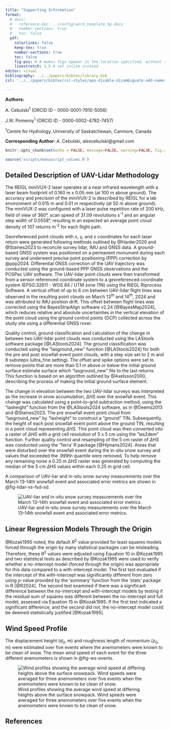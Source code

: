 ```yaml
---
title: "Supporting Information"
format: 
  # docx:
  #   reference-doc: ../config/word_template_hp.docx
  #   number-sections: true
  #   toc: false
  pdf:
    colorlinks: false
    keep-tex: true
    number-sections: true
    toc: false
    fig-pos: H # makes figs appear in the location specified. without this they sometimes appear in the middle of a paragraph.
    linestretch: 1.5 # set inline instead
editor: visual
bibliography: ../../papers/bibtex/library.bib
csl: '../../papers/bibtex/csl-styles/apa-disable-disambiguate-add-names.csl'

---
```


**Authors:**

A. Cebulski^1^ (ORCID ID - 0000-0001-7910-5056)

J.W. Pomeroy^1^ (ORCID ID - 0000-0002-4782-7457)

^1^Centre for Hydrology, University of Saskatchewan, Canmore, Canada

**Corresponding Author:** A. Cebulski, alexcebulski@gmail.com

```r
knitr::opts_chunk$set(echo = FALSE, message=FALSE, warning=FALSE, fig.align='center')

source('scripts/manuscript_values.R')
```

## Detailed Description of UAV-Lidar Methodology

The REIGL miniVUX-2 laser operates at a near infrared wavelength with a laser beam footprint of 0.160 m x 0.05 mm (at 100 m above ground). The accuracy and precision of the miniVUX-2 is described by REIGL for a lab environment of 0.015 m and 0.01 m respectively (at 50 m above ground). The miniVUX-2 was configured with a laser pulse repetition rate of 200 kHz, field of view of 360°, scan speed of 31.09 revolutions s^-1^ and an angular step width of 0.0558°, resulting in an expected an average point cloud density of 107 returns m^-2^ for each flight path.

Georeferenced point clouds with x, y, and z coordinates for each laser return were generated following methods outlined by @Harder2020 and @Staines2023 to reconcile survey lidar, IMU and GNSS data. A ground-based GNSS system was positioned on a permanent monument during each survey and underwent precise point positioning (PPP) correction by @ppp2024. Differential GNSS correction of the UAV trajectory was conducted using the ground-based PPP GNSS observations and the POSPac UAV software. The UAV-lidar point clouds were then transformed from a sensor referenced coordinate system to a georeferenced coordinate system (EPSG:32611 - WGS 84 / UTM zone 11N) using the RIEGL Riprocess Software. A vertical offset of up to 6 cm between UAV-lidar flight lines was observed in the resulting point clouds on March 13^th^ and 14^th^, 2024 and was attributed to IMU position drift. This offset between flight lines was corrected using the BayesStripAlign software v2.24 [@BayesMap2024], which reduces relative and absolute uncertainties in the vertical elevation of the point cloud using the ground control points (GCP) collected across the study site using a differential GNSS rover. 

Quality control, ground classification and calculation of the change in between two UAV-lidar point clouds was conducted using the LAStools software package [@LAStools2024]. The ground classification was conducted using the "lasground_new" function [@LAStools2024] for both the pre and post snowfall event point clouds, with a step size set to 2 m and 8 substeps (ultra_fine setting). The offset and spike options were set to remove points that are more than 0.1 m above or below the initial ground surface estimate surface which "lasground_new" fits to the last returns. This function is based on an algorithm outlined by @Axelsson2000, describing the process of making the initial ground surface element.

The change in elevation between the two UAV-lidar surveys was interpreted as the increase in snow accumulation, $\Delta HS$ over the snowfall event. This change was calculated using a point-to-grid subtraction method, using the "lasheight" function from the @LAStools2024 software, as in @Deems2013 and @Staines2023. The pre snowfall event point cloud from "lasground_new" by "lasheight" to construct a "ground" TIN. Subsequently, the height of each post snowfall event point above the ground TIN, resulting in a point cloud representing $\Delta HS$. This point cloud was then converted into a raster of $\Delta HS$ with a grid cell resolution of 5 x 5 cm using the "las2dem" function. Further quality control and resampling of the 5 cm raster of $\Delta HS$ was conducted using the 'Terra' R package [@Hijmans2024]. Areas that were disturbed over the snowfall event during the in-situ snow survey and values that exceeded the .999th quantile were removed. To help remove any remaining noise a 0.25 m $\Delta HS$ raster was generated by computing the median of the 5 cm $\Delta HS$ values within each 0.25 m grid cell.

A comparison of UAV-liar and in-situ snow survey measurements over the March 13–14th snowfall event and associated error metrics are shown in @fig-lidar-vs-fsd-sd.

![UAV-liar and in-situ snow survey measurements over the March 13–14th snowfall event and associated error metrics.](figs/external_figures/23_073_v2.0.0_sa_snow_depth_Hs_insitu_vs_Hs_lidar_resamp_bias_corrected.png){#fig-lidar-vs-fsd-sd}

## Linear Regression Models Through the Origin

@Kozak1995 noted, the default *R*^2^ value provided for least squares models forced through the origin by many statistical packages can be misleading. Therefore, these *R*^2^ values were adjusted using Equation 10 in @Kozak1995 and two statistical tests as described by @Kozak1995 were used to verify whether a no-intercept model (forced through the origin) was appropriate for this data compared to a with-intercept model. The first test evaluated if the intercept of the with-intercept was significantly different from zero using p-value provided by the 'summary' function from the 'stats' package in R [@R2024]. The second test examined if there was a significant difference between the no-intercept and with-intercept models by testing if the residual sum of squares was different between the no-intercept and full model, assessed via Equation 15 in @Kozak1995. If the first test indicated a significant difference, and the second did not, the no-intercept model could be deemed statistically justified [@Kozak1995]. 

## Wind Speed Profile

The displacement height ($d_0$, m) and roughness length of momentum ($z_0$, m) were estimated over five events where the anemometers were known to be clean of snow. The mean wind speed of each event for the three different anemometers is shown in @fig-ws-events.

![Wind profiles showing the average wind speed at differing heights above the surface snowpack. Wind speeds were averaged for three anemometers over five events when the anemometers were known to be clean of snow.](figs/supplement/FFT_wind_profile_raw_obs.png){#fig-ws-events}

\pagebreak

## References

